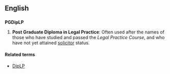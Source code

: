 ==English==

==={{acronym-old|en}}===
'''PGDipLP''' 

# '''Post Graduate Diploma in Legal Practice''': {{context|legal}} Often used after the names of those who have studied and passed the ''Legal Practice Course'', and who have not yet attained [[solicitor]] status.

====Related terms====
* [[DipLP]]